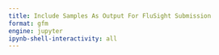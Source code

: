 ```yaml
---
title: Include Samples As Output For FluSight Submission
format: gfm
engine: jupyter
ipynb-shell-interactivity: all
---
```

